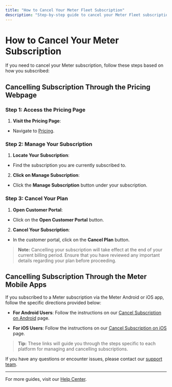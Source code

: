 ---
title: "How to Cancel Your Meter Fleet Subscription"
description: "Step-by-step guide to cancel your Meter Fleet subscription made through our pricing webpage"
---

# How to Cancel Your Meter Subscription

If you need to cancel your Meter subscription, follow these steps based on how you subscribed:

## Cancelling Subscription Through the Pricing Webpage

### Step 1: Access the Pricing Page

1. **Visit the Pricing Page**:
- Navigate to [Pricing](https://www.meterapp.co/en/pricing).

### Step 2: Manage Your Subscription

1. **Locate Your Subscription**:
- Find the subscription you are currently subscribed to.

2. **Click on Manage Subscription**:
- Click the **Manage Subscription** button under your subscription.

### Step 3: Cancel Your Plan

1. **Open Customer Portal**:
- Click on the **Open Customer Portal** button.

2. **Cancel Your Subscription**:
- In the customer portal, click on the **Cancel Plan** button.

> **Note:** Cancelling your subscription will take effect at the end of your current billing period. Ensure that you have reviewed any important details regarding your plan before proceeding.

## Cancelling Subscription Through the Meter Mobile Apps

If you subscribed to a Meter subscription via the Meter Android or iOS app, follow the specific directions provided below:

- **For Android Users**: Follow the instructions on our [Cancel Subscription on Android](https://help.meterapp.co/help/faq/cancel_subscription_android) page.

- **For iOS Users**: Follow the instructions on our [Cancel Subscription on iOS](https://help.meterapp.co/help/faq/cancel_subscription_ios) page.

> **Tip:** These links will guide you through the steps specific to each platform for managing and cancelling subscriptions.

If you have any questions or encounter issues, please contact our [support team](mailto:support@meterapp.co).

---

For more guides, visit our [Help Center](https://help.meterapp.co/).
